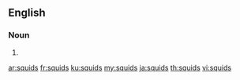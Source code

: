 ==English==

===Noun===
{{head|en|noun plural form}}

# {{plural of|squid|lang=en}}

[[ar:squids]]
[[fr:squids]]
[[ku:squids]]
[[my:squids]]
[[ja:squids]]
[[th:squids]]
[[vi:squids]]